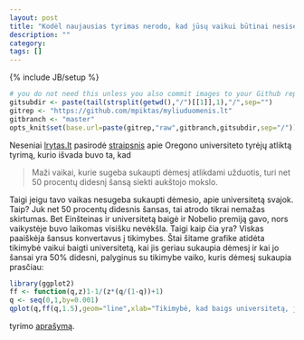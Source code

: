 ```yaml
---
layout: post
title: "Kodėl naujausias tyrimas nerodo, kad jūsų vaikui būtinai nesiseks?"
description: ""
category: 
tags: []
---
```

{% include JB/setup %}

``` r
# you do not need this unless you also commit images to your Github repository
gitsubdir <- paste(tail(strsplit(getwd(),"/")[[1]],1),"/",sep="")
gitrep <- "https://github.com/mpiktas/myliuduomenis.lt"
gitbranch <- "master"
opts_knit$set(base.url=paste(gitrep,"raw",gitbranch,gitsubdir,sep="/"))
````

Neseniai [lrytas.lt](http://lrytas.lt) pasirodė [straipsnis](http://www.lrytas.lt/-13444074971344337991-dar%C5%BEelinukai-gebantys-geriau-koncentruoti-d%C4%97mes%C4%AF-turi-daugiau-galimybi%C5%B3-baigti-auk%C5%A1t%C4%85j%C4%85-mokykl%C4%85.htm) apie Oregono universiteto tyrėjų atliktą tyrimą, kurio išvada buvo ta, kad 

> Maži vaikai, kurie sugeba sukaupti dėmesį atlikdami užduotis, turi net 50 procentų didesnį 
> šansą siekti aukštojo mokslo.

Taigi jeigu tavo vaikas nesugeba sukaupti dėmesio, apie universitetą svajok. Taip? Juk net 50 procentų didesnis šansas, tai atrodo tikrai nemažas skirtumas. Bet Einšteinas ir universitetą baigė ir Nobelio premiją gavo, nors vaikystėje buvo laikomas visišku nevėkšla. Taigi kaip čia yra? Viskas paaiškėja šansus konvertavus į tikimybes. Štai šitame grafike atidėta tikimybė vaikui baigti universitetą, kai jis geriau sukaupia dėmesį ir kai jo šansai yra 50% didesni, palyginus su tikimybe vaiko, kuris dėmesį sukaupia prasčiau:

```r
library(ggplot2)
ff <- function(q,z)1-1/(z*(q/(1-q))+1)
q <- seq(0,1,by=0.001)
qplot(q,ff(q,1.5),geom="line",xlab="Tikimybė, kad baigs universitetą, jei prasčiau susikaupia",ylab="Tikimybė, kad baigs universitetą, jei susikaupia geriau")+opts(title="Universiteto baigimo tikimybių palyginimas") 
```





tyrimo [aprašymą](http://www.sciencedirect.com/science/article/pii/S0885200612000762). 